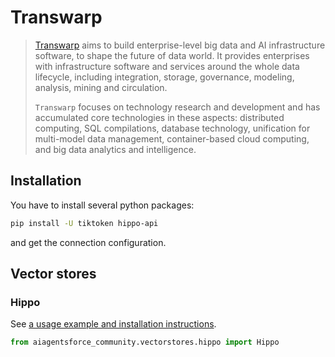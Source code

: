 # Transwarp

>[Transwarp](https://www.transwarp.cn/en/introduction) aims to build 
> enterprise-level big data and AI infrastructure software, 
> to shape the future of data world. It provides enterprises with 
> infrastructure software and services around the whole data lifecycle, 
> including integration, storage, governance, modeling, analysis, 
> mining and circulation. 
> 
> `Transwarp` focuses on technology research and 
> development and has accumulated core technologies in these aspects: 
> distributed computing, SQL compilations, database technology, 
> unification for multi-model data management, container-based cloud computing, 
> and big data analytics and intelligence.

## Installation

You have to install several python packages:

```bash
pip install -U tiktoken hippo-api
```

and get the connection configuration.

## Vector stores

### Hippo

See [a usage example and installation instructions](/docs/integrations/vectorstores/hippo).

```python
from aiagentsforce_community.vectorstores.hippo import Hippo
```
